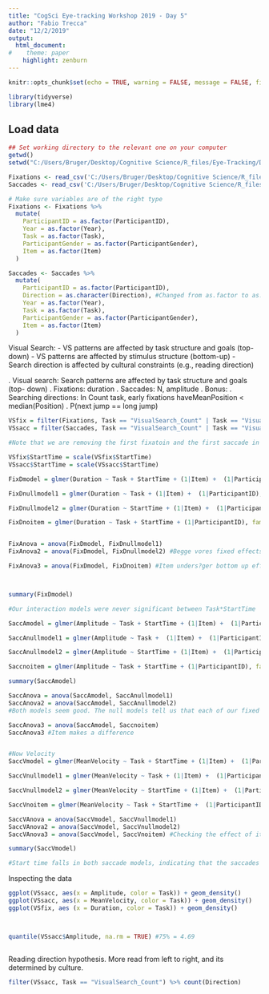 ```yaml
---
title: "CogSci Eye-tracking Workshop 2019 - Day 5"
author: "Fabio Trecca"
date: "12/2/2019"
output:
  html_document:
#    theme: paper
    highlight: zenburn
---
```


```r
knitr::opts_chunk$set(echo = TRUE, warning = FALSE, message = FALSE, fig.align = 'center')
```

```r
library(tidyverse)
library(lme4)
```

## Load data

```r
## Set working directory to the relevant one on your computer
getwd()
setwd("C:/Users/Bruger/Desktop/Cognitive Science/R_files/Eye-Tracking/Day5")

Fixations <- read_csv('C:/Users/Bruger/Desktop/Cognitive Science/R_files/Eye-Tracking/Day5/fixations2018_2019.csv')
Saccades <- read_csv('C:/Users/Bruger/Desktop/Cognitive Science/R_files/Eye-Tracking/Day5/saccades2018_2019.csv')

# Make sure variables are of the right type
Fixations <- Fixations %>%
  mutate(
    ParticipantID = as.factor(ParticipantID),
    Year = as.factor(Year),
    Task = as.factor(Task),
    ParticipantGender = as.factor(ParticipantGender),
    Item = as.factor(Item)
  )

Saccades <- Saccades %>%
  mutate(
    ParticipantID = as.factor(ParticipantID),
    Direction = as.character(Direction), #Changed from as.factor to as.character
    Year = as.factor(Year),
    Task = as.factor(Task),
    ParticipantGender = as.factor(ParticipantGender),
    Item = as.factor(Item)
  )
```
Visual Search:
- VS patterns are affected by task structure and goals (top-down)
- VS patterns are affected by stimulus structure (bottom-up)
- Search direction is affected by cultural constraints (e.g., reading
direction)

. Visual search:
Search patterns are affected by task structure and goals (top-
down)
. Fixations: duration
. Saccades: N, amplitude
. Bonus:
. Searching directions: In Count task, early fixations
haveMeanPosition < median(Position)
. P(next jump == long jump)
```r
VSfix = filter(Fixations, Task == "VisualSearch_Count" | Task == "VisualSearch_Star", Fixation != 1, Duration < 7000)
VSsacc = filter(Saccades, Task == "VisualSearch_Count" | Task == "VisualSearch_Star", Saccade != 1)

#Note that we are removing the first fixatoin and the first saccade in each dataset, as there was no fixation cross

VSfix$StartTime = scale(VSfix$StartTime)
VSsacc$StartTime = scale(VSsacc$StartTime)

FixDmodel = glmer(Duration ~ Task + StartTime + (1|Item) +  (1|ParticipantID), family = gaussian(link=log), data = VSfix, control=glmerControl(optimizer="bobyqa", optCtrl=list(maxfun=2e5)))

FixDnullmodel1 = glmer(Duration ~ Task + (1|Item) +  (1|ParticipantID), family = gaussian(link=log), data = VSfix, control=glmerControl(optimizer="bobyqa", optCtrl=list(maxfun=2e5)))

FixDnullmodel2 = glmer(Duration ~ StartTime + (1|Item) +  (1|ParticipantID), family = gaussian(link=log), data = VSfix, control=glmerControl(optimizer="bobyqa", optCtrl=list(maxfun=2e5)))

FixDnoitem = glmer(Duration ~ Task + StartTime + (1|ParticipantID), family = gaussian(link=log), data = VSfix, control=glmerControl(optimizer="bobyqa", optCtrl=list(maxfun=2e5)))


FixAnova = anova(FixDmodel, FixDnullmodel1)
FixAnova2 = anova(FixDmodel, FixDnullmodel2) #Begge vores fixed effects er significante fra vores nul-modle

FixAnova3 = anova(FixDmodel, FixDnoitem) #Item unders?ger bottom up effekten



summary(FixDmodel)

#Our interaction models were never significant between Task*StartTime

SaccAmodel = glmer(Amplitude ~ Task + StartTime + (1|Item) +  (1|ParticipantID), family = gaussian(link=log), data = VSsacc, control=glmerControl(optimizer="bobyqa", optCtrl=list(maxfun=2e5)))

SaccAnullmodel1 = glmer(Amplitude ~ Task +  (1|Item) +  (1|ParticipantID), family = gaussian(link=log), data = VSsacc, control=glmerControl(optimizer="bobyqa", optCtrl=list(maxfun=2e5)))

SaccAnullmodel2 = glmer(Amplitude ~ StartTime + (1|Item) +  (1|ParticipantID), family = gaussian(link=log), data = VSsacc, control=glmerControl(optimizer="bobyqa", optCtrl=list(maxfun=2e5)))

Saccnoitem = glmer(Amplitude ~ Task + StartTime + (1|ParticipantID), family = gaussian(link=log), data = VSsacc, control=glmerControl(optimizer="bobyqa", optCtrl=list(maxfun=2e5)))

summary(SaccAmodel)

SaccAnova = anova(SaccAmodel, SaccAnullmodel1)
SaccAnova2 = anova(SaccAmodel, SaccAnullmodel2)
#Both models seem good. The null models tell us that each of our fixed effects are significantly different from the null models. 

SaccAnova3 = anova(SaccAmodel, Saccnoitem)
SaccAnova3 #Item makes a difference


#Now Velocity
SaccVmodel = glmer(MeanVelocity ~ Task + StartTime + (1|Item) +  (1|ParticipantID), family = gaussian(link=log), data = VSsacc, control=glmerControl(optimizer="bobyqa", optCtrl=list(maxfun=2e5)))

SaccVnullmodel1 = glmer(MeanVelocity ~ Task + (1|Item) +  (1|ParticipantID), family = gaussian(link=log), data = VSsacc, control=glmerControl(optimizer="bobyqa", optCtrl=list(maxfun=2e5)))

SaccVnullmodel2 = glmer(MeanVelocity ~ StartTime + (1|Item) +  (1|ParticipantID), family = gaussian(link=log), data = VSsacc, control=glmerControl(optimizer="bobyqa", optCtrl=list(maxfun=2e5)))

SaccVnoitem = glmer(MeanVelocity ~ Task + StartTime +  (1|ParticipantID), family = gaussian(link=log), data = VSsacc, control=glmerControl(optimizer="bobyqa", optCtrl=list(maxfun=2e5)))

SaccVAnova = anova(SaccVmodel, SaccVnullmodel1)
SaccVAnova2 = anova(SaccVmodel, SaccVnullmodel2)
SaccVAnova3 = anova(SaccVmodel, SaccVnoitem) #Checking the effect of item

summary(SaccVmodel)

#Start time falls in both saccade models, indicating that the saccades are longer and faster in the beginning of each item. 

```
Inspecting the data
```r
ggplot(VSsacc, aes(x = Amplitude, color = Task)) + geom_density()
ggplot(VSsacc, aes(x = MeanVelocity, color = Task)) + geom_density()
ggplot(VSfix, aes (x = Duration, color = Task)) + geom_density()



quantile(VSsacc$Amplitude, na.rm = TRUE) #75% = 4.69



```

Reading direction hypothesis. More read from left to right, and its determined by culture.
```r
filter(VSsacc, Task == "VisualSearch_Count") %>% count(Direction)


```


